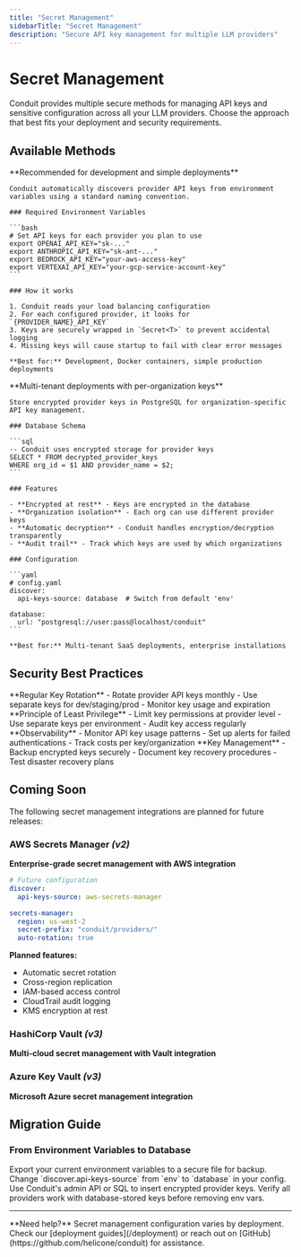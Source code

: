 ```yaml
---
title: "Secret Management"
sidebarTitle: "Secret Management"
description: "Secure API key management for multiple LLM providers"
---
```


# Secret Management

Conduit provides multiple secure methods for managing API keys and sensitive configuration across all your LLM providers. Choose the approach that best fits your deployment and security requirements.

## Available Methods

<AccordionGroup>
  <Accordion title="Environment Variables (Default)" icon="terminal">
    **Recommended for development and simple deployments**
    
    Conduit automatically discovers provider API keys from environment variables using a standard naming convention.
    
    ### Required Environment Variables
    
    ```bash
    # Set API keys for each provider you plan to use
    export OPENAI_API_KEY="sk-..."
    export ANTHROPIC_API_KEY="sk-ant-..."
    export BEDROCK_API_KEY="your-aws-access-key"
    export VERTEXAI_API_KEY="your-gcp-service-account-key"
    ```
    
    ### How it works
    
    1. Conduit reads your load balancing configuration
    2. For each configured provider, it looks for `{PROVIDER_NAME}_API_KEY`
    3. Keys are securely wrapped in `Secret<T>` to prevent accidental logging
    4. Missing keys will cause startup to fail with clear error messages
    
    **Best for:** Development, Docker containers, simple production deployments
  </Accordion>

  <Accordion title="Database Storage" icon="database">
    **Multi-tenant deployments with per-organization keys**
    
    Store encrypted provider keys in PostgreSQL for organization-specific API key management.
    
    ### Database Schema
    
    ```sql
    -- Conduit uses encrypted storage for provider keys
    SELECT * FROM decrypted_provider_keys 
    WHERE org_id = $1 AND provider_name = $2;
    ```
    
    ### Features
    
    - **Encrypted at rest** - Keys are encrypted in the database
    - **Organization isolation** - Each org can use different provider keys  
    - **Automatic decryption** - Conduit handles encryption/decryption transparently
    - **Audit trail** - Track which keys are used by which organizations
    
    ### Configuration
    
    ```yaml
    # config.yaml
    discover:
      api-keys-source: database  # Switch from default 'env'
    
    database:
      url: "postgresql://user:pass@localhost/conduit"
    ```
    
    **Best for:** Multi-tenant SaaS deployments, enterprise installations
  </Accordion>
</AccordionGroup>

## Security Best Practices

<CardGroup cols={2}>
  <Card title="Rotation Strategy" icon="arrows-rotate">
    **Regular Key Rotation** - Rotate provider API keys monthly - Use separate
    keys for dev/staging/prod - Monitor key usage and expiration
  </Card>

  <Card title="Access Control" icon="shield-halved">
    **Principle of Least Privilege** - Limit key permissions at provider level -
    Use separate keys per environment - Audit key access regularly
  </Card>

  <Card title="Monitoring" icon="chart-line">
    **Observability** - Monitor API key usage patterns - Set up alerts for
    failed authentications - Track costs per key/organization
  </Card>

  <Card title="Backup & Recovery" icon="floppy-disk">
    **Key Management** - Backup encrypted keys securely - Document key recovery
    procedures - Test disaster recovery plans
  </Card>
</CardGroup>

## Coming Soon

<Note>
  The following secret management integrations are planned for future releases:
</Note>

### AWS Secrets Manager _(v2)_

**Enterprise-grade secret management with AWS integration**

```yaml
# Future configuration
discover:
  api-keys-source: aws-secrets-manager

secrets-manager:
  region: us-west-2
  secret-prefix: "conduit/providers/"
  auto-rotation: true
```

**Planned features:**

- Automatic secret rotation
- Cross-region replication
- IAM-based access control
- CloudTrail audit logging
- KMS encryption at rest

### HashiCorp Vault _(v3)_

**Multi-cloud secret management with Vault integration**

### Azure Key Vault _(v3)_

**Microsoft Azure secret management integration**

## Migration Guide

### From Environment Variables to Database

<Steps>
  <Step title="Backup existing keys">
    Export your current environment variables to a secure file for backup.
  </Step>

  <Step title="Update configuration">
    Change `discover.api-keys-source` from `env` to `database` in your config.
  </Step>

  <Step title="Insert keys into database">
    Use Conduit's admin API or SQL to insert encrypted provider keys.
  </Step>

  <Step title="Test and verify">
    Verify all providers work with database-stored keys before removing env
    vars.
  </Step>
</Steps>

---

<Info>
  **Need help?** Secret management configuration varies by deployment. Check our
  [deployment guides](/deployment) or reach out on
  [GitHub](https://github.com/helicone/conduit) for assistance.
</Info>
